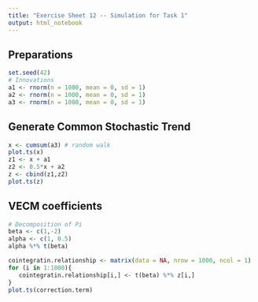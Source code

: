 ```yaml
---
title: "Exercise Sheet 12 -- Simulation for Task 1"
output: html_notebook
---
```


## Preparations
```r
set.seed(42)
# Innovations
a1 <- rnorm(n = 1000, mean = 0, sd = 1)
a2 <- rnorm(n = 1000, mean = 0, sd = 1)
a3 <- rnorm(n = 1000, mean = 0, sd = 1)
```

## Generate Common Stochastic Trend
```r
x <- cumsum(a3) # random walk
plot.ts(x)
z1 <- x + a1
z2 <- 0.5*x + a2
z <- cbind(z1,z2)
plot.ts(z)
```

## VECM coefficients
```r
# Decomposition of Pi
beta <- c(1,-2)
alpha <- c(1, 0.5)
alpha %*% t(beta)

cointegratin.relationship <- matrix(data = NA, nrow = 1000, ncol = 1)
for (i in 1:1000){
   cointegratin.relationship[i,] <- t(beta) %*% z[i,]
}
plot.ts(correction.term)
```



